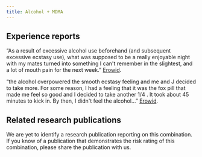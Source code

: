 ---
title: Alcohol + MDMA
---
## Experience reports

“As a result of excessive alcohol use beforehand (and subsequent excessive ecstasy use), what was supposed to be a really enjoyable night with my mates turned into something I can't remember in the slightest, and a lot of mouth pain for the next week.” [Erowid](https://erowid.org/experiences/exp.php?ID=42372).

“the alcohol overpowered the smooth ecstasy feeling and me and J decided to take more. For some reason, I had a feeling that it was the fox pill that made me feel so good and I decided to take another 1/4 . It took about 45 minutes to kick in. By then, I didn't feel the alcohol…” [Erowid](https://erowid.org/experiences/exp.php?ID=71575).

## Related research publications

We are yet to identify a research publication reporting on this combination. If you know of a publication that demonstrates the risk rating of this combination, please share the publication with us.
